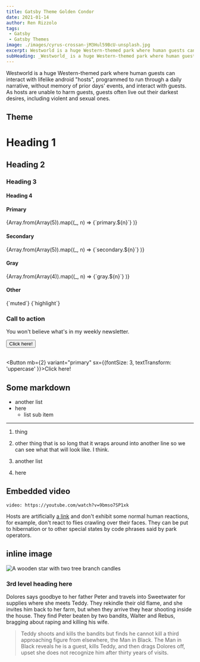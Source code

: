```yaml
---
title: Gatsby Theme Golden Condor
date: 2021-01-14
author: Ren Rizzolo
tags: 
 - Gatsby
 - Gatsby Themes
image: ./images/cyrus-crossan-jM3Hul59BcU-unsplash.jpg
excerpt: Westworld is a huge Western-themed park where human guests can interact with lifelike android "hosts", programmed to run through a daily narrative, without memory of prior days' events, and interact with guests.
subHeading: _Westworld_ is a huge Western-themed park where human guests can interact with lifelike android "hosts".
---
```


Westworld is a huge Western-themed park where human guests can interact with lifelike android "hosts", programmed to run through a daily narrative, without memory of prior days' events, and interact with guests. As hosts are unable to harm guests, guests often live out their darkest desires, including violent and sexual ones.

## Theme

<h1>Heading 1</h1>
<h2>Heading 2</h2>
<h3>Heading 3</h3>
<h4>Heading 4</h4>

<h4>Primary</h4>
<Grid columns={[2, 5]} gap={4} mb={4}>
{Array.from(Array(5)).map((_, n) =>
  <Box>
    <Box bg={`primary.${n}`} sx={{width: '100%', height:  150}} mb={1}>
    </Box>
    <Text as="code">{`primary.${n}`}</Text>
  </Box>
)}
</Grid>
<h4>Secondary</h4>
<Grid columns={[2, 5]} gap={4} mb={4}>
{Array.from(Array(5)).map((_, n) =>
  <Box>
    <Box bg={`secondary.${n}`} sx={{width: '100%', height: 150}}>
    </Box>
    <Text as="code">{`secondary.${n}`}</Text>
  </Box>
)}
</Grid>
<h4>Gray</h4>
<Grid columns={[2, 5]} gap={4} mb={4}>
{Array.from(Array(4)).map((_, n) =>
  <Box>
    <Box bg={`gray.${n}`} sx={{width: '100%', height: 150}}>
    </Box>
    <Text as="code">{`gray.${n}`}</Text>
  </Box>
)}
</Grid>
<h4>Other</h4>
<Grid columns={[2, 5]} gap={4} mb={4}>
  <Box>
    <Box bg={`muted`} sx={{width: '100%', height: 150}}>
    </Box>
    <Text as="code">{`muted`}</Text>
  </Box>
  <Box>
    <Box bg={`highlight`} sx={{width: '100%', height: 150}}>
    </Box>
    <Text as="code">{`highlight`}</Text>
  </Box>
</Grid>

<Panel bg="muted" color="text">

  ### Call to action
  You won't believe what's in my weekly newsletter.
  
  <Button mb={2} variant="secondary" >Click here!</Button>
  <br/>
  <br/>

  <Button mb={2} variant="primary" sx={{fontSize: 3, textTransform: 'uppercase' }}>Click here!</Button>
  <br/>


</Panel>

## Some markdown

- another list
- here
  - list sub item


---
1. thing

2. other thing that is so long that it wraps around into another line so we can see what that will look like. I think.
3.  another list
4. here

## Embedded video

`video: https://youtube.com/watch?v=9bmso7SP1xk`

Hosts are artificially [a link](https://google.com) and don't exhibit some normal human reactions, for example, don't react to flies crawling over their faces. They can be put to hibernation or to other special states by code phrases said by park operators.

## inline image
![A wooden star with two tree branch candles](./images/max-letek-ulnh0KShbpg-unsplash.jpg "Photo: Max Letek")

### 3rd level heading here
Dolores says goodbye to her father Peter and travels into Sweetwater for supplies where she meets Teddy. They rekindle their old flame, and she invites him back to her farm, but when they arrive they hear shooting inside the house. They find Peter beaten by two bandits, Walter and Rebus, bragging about raping and killing his wife. 
>Teddy shoots and kills the bandits but finds he cannot kill a third approaching figure from elsewhere, the Man in Black.
The Man in Black reveals he is a guest, kills Teddy, and then drags Dolores off, upset she does not recognize him after thirty years of visits.